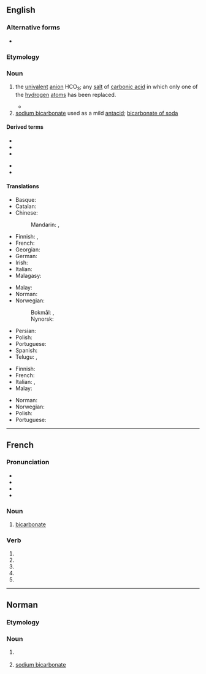 {{also|Bicarbonate|bicarbonaté}}
==English==

===Alternative forms===
* {{l|en|bi-carbonate}}

===Etymology===
{{prefix|en|bi|carbonate}}

===Noun===
{{wikipedia}}
{{en-noun}}

# {{lb|en|chemistry}} the [[univalent]] [[anion]] HCO<sub>3</sub>; any [[salt]] of [[carbonic acid]] in which only one of the [[hydrogen]] [[atom]]s has been replaced. {{defdate|from 1814}}
#* {{quote-journal|lang=en|author=William Hyde Wollaston|year=1814|title=A synoptic scale of chemical equivalents|journal=Philosophical Transactions of the Royal Society|volume=104|page=11|passage=The next question that occurs relates to the composition of this crystallized carbonate of potash, which I am induced to call '''bi-carbonate''' of potash, for the purpose of marking more decidedly the distinction between this salt and that which is commonly called a subcarbonate, and in order to refer at once to the double dose of carbonic acid contained in it.}}
# [[sodium bicarbonate]] used as a mild [[antacid]]; [[bicarbonate of soda]]

====Derived terms====
{{der-top}}
* {{l|en|bicarbonate of soda}}
* {{l|en|cobalt-bicarbonate method}}
* {{l|en|manganese bicarbonate}}
{{der-mid}}
* {{l|en|potassium bicarbonate}}
* {{l|en|sodium bicarbonate}}
{{der-bottom}}

====Translations====
{{trans-top|chemistry}}
* Basque: {{t|eu|bikarbonato}}
* Catalan: {{t|ca|bicarbonat|m}}
* Chinese:
*: Mandarin: {{t|cmn|碳酸氢根|tr=tàn suān qīng gēn}}, {{t|cmn|碳酸氢盐|tr=tàn suān qīng yán}}
* Finnish: {{t+|fi|vetykarbonaatti}}, {{t+|fi|bikarbonaatti}}
* French: {{t+|fr|bicarbonate|m}}
* Georgian: {{t|ka|ბიკარბონატი}}
* German: {{t|de|Bicarbonat|n}}
* Irish: {{t|ga|décharbónáit|f}}
* Italian: {{t+|it|bicarbonato|m}}
* Malagasy: {{t+|mg|karibonetra}}
{{trans-mid}}
* Malay: {{t|ms|bikarbonat}}
* Norman: {{t|nrf|bicarbonate|m}}
* Norwegian: 
*: Bokmål: {{t|nb|hydrogenkarbonat|n}}, {{t|nb|bikarbonat|n}}
*: Nynorsk: {{t|nn|hydrogenkarbonat|n}}
* Persian: {{t|fa|بی‌کربنات|tr=bikarbonât|sc=fa-Arab}}
* Polish: {{t+|pl|wodorowęglan|m}}
* Portuguese: {{t|pt|bicarbonato|m}}
* Spanish: {{t+|es|bicarbonato|m}}
* Telugu: {{t|te|బైకార్బొనేటు}}, {{t|te|ద్వికర్బనితము}} {{qualifier|archaic}}
{{trans-bottom}}

{{trans-top|of soda}}
* Finnish: {{t+|fi|ruokasooda}}
* French: {{t+|fr|bicarbonate|m}}
* Italian: {{t+|it|bicarbonato di sodio|m}}, {{t+|it|bicarbonato|m}}
* Malay: {{t|ms|bikarbonat}}
{{trans-mid}}
* Norman: {{t|nrf|bicarbonate|m}}
* Norwegian: {{t|no|natron|n}}
* Polish: {{t|pl|soda oczyszczona|f}}
* Portuguese: {{t|pt|bicarbonato|m}}
{{trans-bottom}}

----

==French==

===Pronunciation===
* {{fr-IPA}}
* {{audio|Fr-Paris--bicarbonate.ogg|Audio (Paris)|lang=fr}}
* {{audio|Fr-bicarbonate.ogg|Audio|lang=fr}}
* {{homophones|bicarbonatent|bicarbonates|lang=fr}}

===Noun===
{{fr-noun|m}}

# {{lb|fr|inorganic chemistry}} [[#English|bicarbonate]]

===Verb===
{{head|fr|verb form}}

# {{inflection of|bicarbonater||1|s|pres|ind|lang=fr}}
# {{inflection of|bicarbonater||3|s|pres|ind|lang=fr}}
# {{inflection of|bicarbonater||1|s|pres|sub|lang=fr}}
# {{inflection of|bicarbonater||3|s|pres|sub|lang=fr}}
# {{inflection of|bicarbonater||2|s|imp|lang=fr}}

----

==Norman==

===Etymology===
{{rfe|lang=nrf}}

===Noun===
{{nrf-noun|m}}

# {{lb|nrf|Jersey|chemistry}} {{l|en|bicarbonate}}
# {{lb|nrf|Jersey}} [[sodium bicarbonate]]